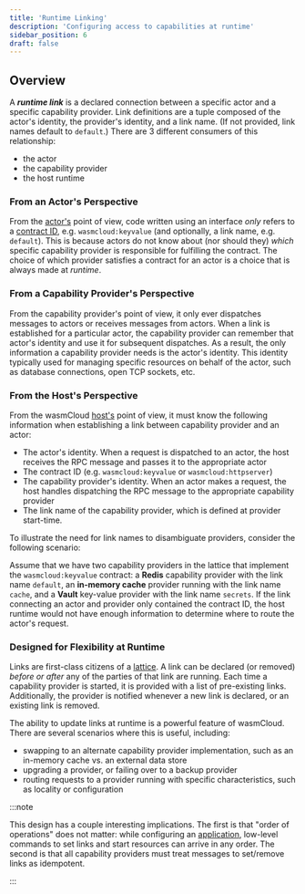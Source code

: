 ```yaml
---
title: 'Runtime Linking'
description: 'Configuring access to capabilities at runtime'
sidebar_position: 6
draft: false
---
```


<head>
  <meta name="robots" content="noindex">
</head>

## Overview

A **_runtime link_** is a declared connection between a specific actor and a specific capability provider. Link definitions are a tuple composed of the actor's identity, the provider's identity, and a link name. (If not provided, link names default to `default`.) There are 3 different consumers of this relationship:

- the actor
- the capability provider
- the host runtime

### From an Actor's Perspective

From the [actor's](/docs/0.82/concepts/actors) point of view, code written using an interface _only_ refers to a [contract ID](/docs/0.82/concepts/capabilities), e.g. `wasmcloud:keyvalue` (and optionally, a link name, e.g. `default`). This is because actors do not know about (nor should they) _which_ specific capability provider is responsible for fulfilling the contract. The choice of which provider satisfies a contract for an actor is a choice that is always made at _runtime_.

### From a Capability Provider's Perspective

From the capability provider's point of view, it only ever dispatches messages to actors or receives messages from actors. When a link is established for a particular actor, the capability provider can remember that actor's identity and use it for subsequent dispatches. As a result, the only information a capability provider needs is the actor's identity. This identity typically used for managing specific resources on behalf of the actor, such as database connections, open TCP sockets, etc.

### From the Host's Perspective

From the wasmCloud [host's](/docs/0.82/concepts/hosts) point of view, it must know the following information when establishing a link between capability provider and an actor:

- The actor's identity. When a request is dispatched to an actor, the host receives the RPC message and passes it to the appropriate actor
- The contract ID (e.g. `wasmcloud:keyvalue` or `wasmcloud:httpserver`)
- The capability provider's identity. When an actor makes a request, the host handles dispatching the RPC message to the appropriate capability provider
- The link name of the capability provider, which is defined at provider start-time.

To illustrate the need for link names to disambiguate providers, consider the following scenario:

Assume that we have two capability providers in the lattice that implement the `wasmcloud:keyvalue` contract: a **Redis** capability provider with the link name `default`, an **in-memory cache** provider running with the link name `cache`, and a **Vault** key-value provider with the link name `secrets`. If the link connecting an actor and provider only contained the contract ID, the host runtime would not have enough information to determine where to route the actor's request.

### Designed for Flexibility at Runtime

Links are first-class citizens of a [lattice](/docs/0.82/concepts/lattice). A link can be declared (or removed) _before or after_ any of the parties of that link are running. Each time a capability provider is started, it is provided with a list of pre-existing links. Additionally, the provider is notified whenever a new link is declared, or an existing link is removed.

The ability to update links at runtime is a powerful feature of wasmCloud. There are several scenarios where this is useful, including:

- swapping to an alternate capability provider implementation, such as an in-memory cache vs. an external data store
- upgrading a provider, or failing over to a backup provider
- routing requests to a provider running with specific characteristics, such as locality or configuration

:::note

This design has a couple interesting implications. The first is that "order of operations" does not matter: while configuring an [application](/docs/0.82/concepts/applications), low-level commands to set links and start resources can arrive in any order. The second is that all capability providers must treat messages to set/remove links as idempotent.

:::
